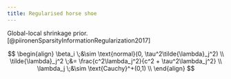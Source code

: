 ```yaml
---
title: Regularised horse shoe
---
```


Global-local shrinkage prior. [@piironenSparsityInformationRegularization2017]



$$
\begin{align}
     \beta_i \;&\sim \text{normal}(0, \tau^2\tilde{\lambda}_j^2) \\
     \tilde{\lambda}_j^2 \;&= \frac{c^2\lambda_j^2}{c^2 + \tau^2\lambda_j^2} \\
     \lambda_j \;&\sim \text{Cauchy}^+(0,1) \\
\end{align}
$$
